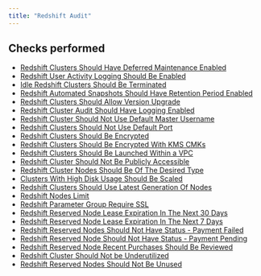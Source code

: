 ```yaml
---
title: "Redshift Audit"
---
```


## Checks performed

- [Redshift Clusters Should Have Deferred Maintenance Enabled](redshiftmonitoring/rules/deferred_maintenance)
- [Redshift User Activity Logging Should Be Enabled](redshiftmonitoring/rules/enable_user_activity_log)
- [Idle Redshift Clusters Should Be Terminated](redshiftmonitoring/rules/idle_redshift_cluster)
- [Redshift Automated Snapshots Should Have Retention Period Enabled](redshiftmonitoring/rules/snapshot_retention_period)
- [Redshift Clusters Should Allow Version Upgrade](redshiftmonitoring/rules/allow_cluster_version_upgrade)
- [Redshift Cluster Audit Should Have Logging Enabled](redshiftmonitoring/rules/audit_logging_enabled)
- [Redshift Cluster Should Not Use Default Master Username](redshiftmonitoring/rules/default_master_username)
- [Redshift Clusters Should Not Use Default Port](redshiftmonitoring/rules/not_using_default_port)
- [Redshift Clusters Should Be Encrypted](redshiftmonitoring/rules/redshift_cluster_encrypted)
- [Redshift Clusters Should Be Encrypted With KMS CMKs](redshiftmonitoring/rules/redshift_cluster_encrypted_with_kms_customer_master_keys)
- [Redshift Clusters Should Be Launched Within a VPC](redshiftmonitoring/rules/redshift_cluster_in_vpc)
- [Redshift Cluster Should Not Be Publicly Accessible](redshiftmonitoring/rules/redshift_cluster_publicly_accessible)
- [Redshift Cluster Nodes Should Be Of The Desired Type](redshiftmonitoring/rules/redshift_desired_node_type)
- [Clusters With High Disk Usage Should Be Scaled](redshiftmonitoring/rules/redshift_disk_space_usage)
- [Redshift Clusters Should Use Latest Generation Of Nodes](redshiftmonitoring/rules/redshift_instance_generation)
- [Redshift Nodes Limit](redshiftmonitoring/rules/redshift_nodes_counts)
- [Redshift Parameter Group Require SSL](redshiftmonitoring/rules/redshift_parameter_group_require_ssl)
- [Redshift Reserved Node Lease Expiration In The Next 30 Days](redshiftmonitoring/rules/redshift_reserved_node_expiry_in_30_days)
- [Redshift Reserved Node Lease Expiration In The Next 7 Days](redshiftmonitoring/rules/redshift_reserved_node_expiry_in_7_days)
- [Redshift Reserved Nodes Should Not Have Status - Payment Failed](redshiftmonitoring/rules/redshift_reserved_node_payment_failed)
- [Redshift Reserved Node Should Not Have Status - Payment Pending](redshiftmonitoring/rules/redshift_reserved_node_payment_pending)
- [Redshift Reserved Node Recent Purchases Should Be Reviewed](redshiftmonitoring/rules/redshift_reserved_node_recent_purchase)
- [Redshift Cluster Should Not be Underutilized](redshiftmonitoring/rules/underutilized_redshift_cluster)
- [Redshift Reserved Nodes Should Not Be Unused](redshiftmonitoring/rules/unused_redshift_reserved_nodes)
